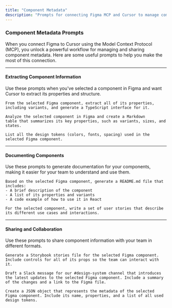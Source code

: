 ```yaml
---
title: "Component Metadata"
description: "Prompts for connecting Figma MCP and Cursor to manage component metadata."
---
```


### Component Metadata Prompts

When you connect Figma to Cursor using the Model Context Protocol (MCP), you unlock a powerful workflow for managing and sharing component metadata. Here are some useful prompts to help you make the most of this connection.

---

#### Extracting Component Information

<Info>
Use these prompts when you've selected a component in Figma and want Cursor to extract its properties and structure.
</Info>

```text "Extract Component Props" wrap
From the selected Figma component, extract all of its properties, including variants, and generate a TypeScript interface for it.
```

```text "Generate a Component Overview" wrap
Analyze the selected component in Figma and create a Markdown 
table that summarizes its key properties, such as variants, sizes, and states.
```

```text "List All Component Tokens" wrap
List all the design tokens (colors, fonts, spacing) used in the selected Figma component.
```

---

#### Documenting Components

<Info>
Use these prompts to generate documentation for your components, making it easier for your team to understand and use them.
</Info>

```text "Create a Component README" wrap
Based on the selected Figma component, generate a README.md file that includes:
- A brief description of the component
- A list of its properties and variants
- A code example of how to use it in React
```

```text "Write User Stories for a Component" wrap
For the selected component, write a set of user stories that describe its different use cases and interactions.
```

---

#### Sharing and Collaboration

<Info>
Use these prompts to share component information with your team in different formats.
</Info>

```text "Create a Storybook File" wrap
Generate a Storybook stories file for the selected Figma component. Include controls for all of its props so the team can interact with it.
```

```text "Draft a Slack Message for Component Updates" wrap
Draft a Slack message for our #design-system channel that introduces the latest updates to the selected Figma component. Include a summary of the changes and a link to the Figma file.
```

```text "Generate JSON for Component Metadata" wrap
Create a JSON object that represents the metadata of the selected Figma component. Include its name, properties, and a list of all used design tokens.
```
